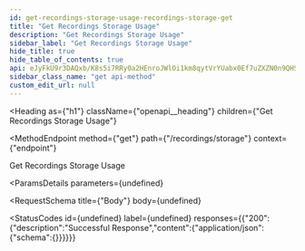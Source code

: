 ```yaml
---
id: get-recordings-storage-usage-recordings-storage-get
title: "Get Recordings Storage Usage"
description: "Get Recordings Storage Usage"
sidebar_label: "Get Recordings Storage Usage"
hide_title: true
hide_table_of_contents: true
api: eJyFkU9r3DAQxb/K8s5i7RRy0a2HEnroJWlOi1km8qytVrYUabx0Ef7uZXZN0n9QHSTQPI3e702F0FBgD/jCvSd0BjFxJvFx/tzDYmA5ZnYx934eyrFIzDTwcSm6/6MwsMAgc0lxLlxgKz60rR49F5d90s6weFqc41JOS9g9bmIYuDgLz6JySil4dzXSfCv6pqK4kSeCrasu80fLB5bd45uj3dPN0e5ZrcJgYhnjhgSDRDLConlnaDYGGBTOZ86aS8WSAyxGkVRs0/Q8xf0p+4GE92ffc2woeazmV6FtmhAdhTEWsfdte3fTdAZ+PkUlES+BYQED/egG0O7v9i1WgxSLTHRFnmni/7P9FkSFXJI+Ev4hTQrkZ216tVc37gPeuZV3I+8M1LPWa32hws85rKtevy6cL7CHzuBM2dOL2j90q8HI1HO+RvWdL7D46BwnjfhMYVEff41Sk3gbx8Onr1jXn6Wk4PA=
sidebar_class_name: "get api-method"
custom_edit_url: null
---
```



<Heading
  as={"h1"}
  className={"openapi__heading"}
  children={"Get Recordings Storage Usage"}
>
</Heading>

<MethodEndpoint
  method={"get"}
  path={"/recordings/storage"}
  context={"endpoint"}
>
  
</MethodEndpoint>



Get Recordings Storage Usage

<ParamsDetails
  parameters={undefined}
>
  
</ParamsDetails>

<RequestSchema
  title={"Body"}
  body={undefined}
>
  
</RequestSchema>

<StatusCodes
  id={undefined}
  label={undefined}
  responses={{"200":{"description":"Successful Response","content":{"application/json":{"schema":{}}}}}}
>
  
</StatusCodes>


      